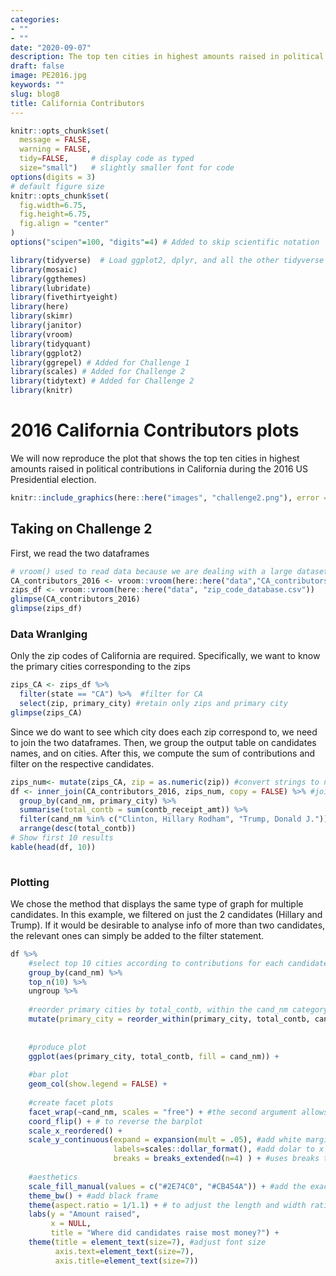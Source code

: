 ```yaml
---
categories:
- ""
- ""
date: "2020-09-07"
description: The top ten cities in highest amounts raised in political contributions in California during the 2016 US Presidential election
draft: false
image: PE2016.jpg
keywords: ""
slug: blog8
title: California Contributors
---
```


```r
knitr::opts_chunk$set(
  message = FALSE, 
  warning = FALSE, 
  tidy=FALSE,     # display code as typed
  size="small")   # slightly smaller font for code
options(digits = 3)
# default figure size
knitr::opts_chunk$set(
  fig.width=6.75, 
  fig.height=6.75,
  fig.align = "center"
)
options("scipen"=100, "digits"=4) # Added to skip scientific notation
```


```r
library(tidyverse)  # Load ggplot2, dplyr, and all the other tidyverse packages
library(mosaic)
library(ggthemes)
library(lubridate)
library(fivethirtyeight)
library(here)
library(skimr)
library(janitor)
library(vroom)
library(tidyquant)
library(ggplot2)
library(ggrepel) # Added for Challenge 1
library(scales) # Added for Challenge 2
library(tidytext) # Added for Challenge 2
library(knitr)
```

# 2016 California Contributors plots

We will now reproduce the plot that shows the top ten cities in highest amounts raised in political contributions in California during the 2016 US Presidential election.


```r
knitr::include_graphics(here::here("images", "challenge2.png"), error = FALSE)
```

## Taking on Challenge 2

First, we read the two dataframes
```r
# vroom() used to read data because we are dealing with a large dataset
CA_contributors_2016 <- vroom::vroom(here::here("data","CA_contributors_2016.csv"))
zips_df <- vroom::vroom(here::here("data", "zip_code_database.csv"))
glimpse(CA_contributors_2016)
glimpse(zips_df)
```
### Data Wranlging

Only the zip codes of California are required. Specifically, we want to know the primary cities corresponding to the zips
```r
zips_CA <- zips_df %>%
  filter(state == "CA") %>%  #filter for CA
  select(zip, primary_city) #retain only zips and primary city
glimpse(zips_CA)
```

Since we do want to see which city does each zip correspond to, we need to join the two dataframes. Then, we group the output table on candidates names, and on cities. After this, we compute the sum of contributions and filter on the respective candidates.

```r
zips_num<- mutate(zips_CA, zip = as.numeric(zip)) #convert strings to numerical values so their type matches up with CA_contributers_2016 dataset
df <- inner_join(CA_contributors_2016, zips_num, copy = FALSE) %>% #join two dataframes
  group_by(cand_nm, primary_city) %>%
  summarise(total_contb = sum(contb_receipt_amt)) %>%
  filter(cand_nm %in% c("Clinton, Hillary Rodham", "Trump, Donald J.")) %>% #filter on these 2 candidates (but more candidates can be chosen)
  arrange(desc(total_contb)) 
# Show first 10 results
kable(head(df, 10))
  
```
### Plotting 

We chose the method that displays the same type of graph for multiple candidates. In this example, we filtered on just the 2 candidates (Hillary and Trump). If it would be desirable to analyse info of more than two candidates, the relevant ones can simply be added to the filter statement.

```r
df %>%
    #select top 10 cities according to contributions for each candidate
    group_by(cand_nm) %>% 
    top_n(10) %>%
    ungroup %>%
    
    #reorder primary cities by total_contb, within the cand_nm category
    mutate(primary_city = reorder_within(primary_city, total_contb, cand_nm)) %>%
    
  
    #produce plot
    ggplot(aes(primary_city, total_contb, fill = cand_nm)) +
  
    #bar plot
    geom_col(show.legend = FALSE) +
    
    #create facet plots
    facet_wrap(~cand_nm, scales = "free") + #the second argument allows the x and y scales to vary across panels
    coord_flip() + # to reverse the barplot
    scale_x_reordered() +
    scale_y_continuous(expand = expansion(mult = .05), #add white margin around bars
                       labels=scales::dollar_format(), #add dolar to x scale numbers
                       breaks = breaks_extended(n=4) ) + #uses breaks to display fewer numbers on the x scale 
    
    #aesthetics
    scale_fill_manual(values = c("#2E74C0", "#CB454A")) + #add the exact same colours
    theme_bw() + #add black frame
    theme(aspect.ratio = 1/1.1) + # to adjust the length and width ratio of the table 
    labs(y = "Amount raised",
         x = NULL,
         title = "Where did candidates raise most money?") +
    theme(title = element_text(size=7), #adjust font size
          axis.text=element_text(size=7),
          axis.title=element_text(size=7))
```
